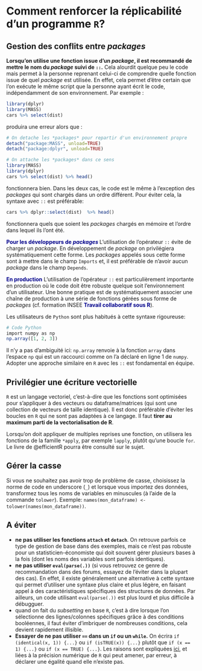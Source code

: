 # Comment renforcer la réplicabilité d'un programme `R`?

## Gestion des conflits entre *packages*

**Lorsqu'on utilise une fonction issue d'un *package*, il est recommandé de mettre le nom du *package* suivi de `::`.** Cela alourdit quelque peu le code mais permet à la personne reprenant celui-ci de comprendre quelle fonction issue de quel *package* est utilisée. En effet, cela permet d'être certain que l'on exécute le même script que la personne ayant écrit le code, indépendamment de son environnement. Par exemple : 

<div class="fold o">
```r
library(dplyr)
library(MASS)
cars %>% select(dist)
```
</div>
produira une erreur alors que : 
<div class="fold o">
```r
# On detache les *packages* pour repartir d'un environnement propre
detach("package:MASS", unload=TRUE)
detach("package:dplyr", unload=TRUE)

# On attache les *packages* dans ce sens
library(MASS)
library(dplyr)
cars %>% select(dist) %>% head()
```
</div>
fonctionnera bien. Dans les deux cas, le code est le même à l'exception des *packages* qui sont chargés dans un ordre différent. Pour éviter cela, la syntaxe avec `::` est préférable:
<div class="fold o">
```r
cars %>% dplyr::select(dist)  %>% head()
```
</div>
fonctionnera quels que soient les *packages* chargés en mémoire et l'ordre dans lequel ils l'ont été.

<span style="color:DarkBlue">**Pour les développeurs de *packages* **</span>  L'utilisation de l'opérateur `::` évite de charger un *package*. En développement de *package* on privilégiera systématiquement cette forme. Les *packages* appelés sous cette forme sont à mettre dans le champ `Imports` et, il est préférable de n'avoir aucun *package* dans le champ `Depends`.

<span style="color:DarkBlue">**En production**</span> L'utilisation de l'opérateur `::` est particulièrement importante en production où le code doit être robuste quelque soit l'environnement d'un utilisateur. Une bonne pratique est de systématiquement associer une chaîne de production à une série de fonctions gérées sous forme de *packages* (cf. formation INSEE <span style="color:DarkBlue">**Travail collaboratif sous R**</span>).

Les utilisateurs de `Python` sont plus habitués à cette syntaxe rigoureuse:

```r
# Code Python
import numpy as np
np.array([1, 2, 3])
```
Il n'y a pas d'ambiguité ici: `np.array` renvoie à la fonction `array` dans l'espace `np` qui est un raccourci comme on l'a déclaré en ligne 1 de `numpy`. Adopter une approche similaire en `R` avec les `::` est fondamental en équipe. 

## Privilégier une écriture vectorielle

`R` est un langage vectoriel, c'est-à-dire que les fonctions sont optimisées pour s'appliquer à des vecteurs ou dataframe/matrices (qui sont une collection de vecteurs de taille identique). Il est donc préférable d'éviter les boucles en `R` qui ne sont pas adaptées à ce langage. Il faut **tirer au maximum parti de la vectorialisation de R**.

Lorsqu'on doit appliquer de multiples reprises une fonction, on utilisera les fonctions de la famille `*apply`, par exemple `lapply`, plutôt qu'une boucle `for`. Le livre de @efficientR pourra être consulté sur le sujet. 


## Gérer la casse

Si vous ne souhaitez pas avoir trop de problème de casse, choisissez la norme de code en underscore (`_`) et lorsque vous importez des données, transformez tous les noms de variables en minuscules (à l'aide de la commande `tolower`). Exemple: `names(mon_dataframe) <- tolower(names(mon_dataframe))`.

## A éviter

* **ne pas utiliser les fonctions `attach` et `detach`**. On retrouve parfois ce type de gestion de base dans des exemples, mais ce n'est pas robuste pour un statisticien-économiste qui doit souvent gérer plusieurs bases à la fois (dont les noms des variables sont parfois identiques).
* **ne pas utiliser `eval(parse(.))`** (si vous retrouvez ce genre de recommandation dans des forums, essayez de l'éviter dans la plupart des cas). En effet, il existe généralement une alternative à cette syntaxe qui permet d'utiliser une syntaxe plus claire et plus légère, en faisant appel à des caractéristiques spécifiques des structures de données. Par ailleurs, un code utilisant `eval(parse(.))` est plus lourd et plus difficile à débugguer.
* quand on fait du *subsetting* en base `R`, c'est à dire lorsque l'on sélectionne des lignes/colonnes spécifiques grâce à des conditions booléennes, il faut éviter d'imbriquer de nombreuses conditions, cela devient rapidement illisible.
* **Essayer de ne pas utiliser `==` dans un `if` ou un `while`.**  On écrira `if (identical(x, 1)) {...}` ou `if (isTRUE(x)) {...}` plutôt que `if (x == 1) {...}` ou `if (x == TRUE) {...}`. Les raisons sont expliquées [ici](https://www.rdocumentation.org/packages/base/versions/3.6.2/topics/identical), et liées à la précision numérique de `R` qui peut amener, par erreur, à déclarer une égalité quand elle n'existe pas.